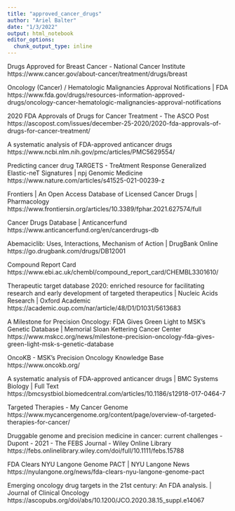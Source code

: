 ```yaml
---
title: "approved_cancer_drugs"
author: "Ariel Balter"
date: "1/3/2022"
output: html_notebook
editor_options: 
  chunk_output_type: inline
---
```


Drugs Approved for Breast Cancer - National Cancer Institute
https://www.cancer.gov/about-cancer/treatment/drugs/breast

Oncology (Cancer) / Hematologic Malignancies Approval Notifications | FDA
https://www.fda.gov/drugs/resources-information-approved-drugs/oncology-cancer-hematologic-malignancies-approval-notifications

2020 FDA Approvals of Drugs for Cancer Treatment - The ASCO Post
https://ascopost.com/issues/december-25-2020/2020-fda-approvals-of-drugs-for-cancer-treatment/

A systematic analysis of FDA-approved anticancer drugs
https://www.ncbi.nlm.nih.gov/pmc/articles/PMC5629554/

Predicting cancer drug TARGETS - TreAtment Response Generalized Elastic-neT Signatures | npj Genomic Medicine
https://www.nature.com/articles/s41525-021-00239-z

Frontiers | An Open Access Database of Licensed Cancer Drugs | Pharmacology
https://www.frontiersin.org/articles/10.3389/fphar.2021.627574/full

Cancer Drugs Database | Anticancerfund
https://www.anticancerfund.org/en/cancerdrugs-db

Abemaciclib: Uses, Interactions, Mechanism of Action | DrugBank Online
https://go.drugbank.com/drugs/DB12001

Compound Report Card
https://www.ebi.ac.uk/chembl/compound_report_card/CHEMBL3301610/

Therapeutic target database 2020: enriched resource for facilitating research and early development of targeted therapeutics | Nucleic Acids Research | Oxford Academic
https://academic.oup.com/nar/article/48/D1/D1031/5613683

A Milestone for Precision Oncology: FDA Gives Green Light to MSK’s Genetic Database | Memorial Sloan Kettering Cancer Center
https://www.mskcc.org/news/milestone-precision-oncology-fda-gives-green-light-msk-s-genetic-database

OncoKB - MSK's Precision Oncology Knowledge Base
https://www.oncokb.org/

A systematic analysis of FDA-approved anticancer drugs | BMC Systems Biology | Full Text
https://bmcsystbiol.biomedcentral.com/articles/10.1186/s12918-017-0464-7

Targeted Therapies - My Cancer Genome
https://www.mycancergenome.org/content/page/overview-of-targeted-therapies-for-cancer/

Druggable genome and precision medicine in cancer: current challenges - Dupont - 2021 - The FEBS Journal - Wiley Online Library
https://febs.onlinelibrary.wiley.com/doi/full/10.1111/febs.15788

FDA Clears NYU Langone Genome PACT | NYU Langone News
https://nyulangone.org/news/fda-clears-nyu-langone-genome-pact

Emerging oncology drug targets in the 21st century: An FDA analysis. | Journal of Clinical Oncology
https://ascopubs.org/doi/abs/10.1200/JCO.2020.38.15_suppl.e14067

